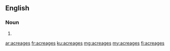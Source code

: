 ==English==

===Noun===
{{head|en|noun plural form}}

# {{plural of|acreage|lang=en}}

[[ar:acreages]]
[[fr:acreages]]
[[ku:acreages]]
[[mg:acreages]]
[[my:acreages]]
[[fi:acreages]]